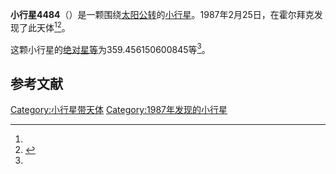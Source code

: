 {{Infobox planet
| bgcolour = #FFFFC0
| name = 4484 Sif
| symbol = 
| image = 
| caption = 
| discovery = yes
| discovery_ref = 
| discoverer = {{link-en|保罗·詹森|Poul Jensen (astronomer)}}
| discovery_site = [[霍尔拜克|霍尔拜克]] 
| discovered = 1987年2月25日
| designations = yes
| mp_name = 
| named_after = 
| alt_names = 1987 DD/ 1964 VN2
| mp_category = [[主带小行星|主带小行星]]
| orbit_ref = <ref name="a">[http://ssd.jpl.nasa.gov/sbdb.cgi?sstr=4484 4484 Sif] {{Wayback|url=http://ssd.jpl.nasa.gov/sbdb.cgi?sstr=4484 |date=20201124005426 }}，小行星數據庫瀏覽器（JPL Small-Body Database Browser）－[[美国国家航空航天局|美国国家航空航天局]]喷气推进实验室</ref>
| epoch = 2456400.5 (2013年4月18日更新)
| aphelion = {{convert|2.899442085351813|AU|km|3|abbr=on|lk=out}}
| perihelion = {{convert|2.368381298325|AU|km|3|abbr=on}}
| semimajor = {{convert|2.633911691838406|AU|km|3|abbr=on}}
| eccentricity = 0.100812185
| period = 1561.349908 [[日|日]]<br />4.27[[儒略年|儒略年]]
| avg_speed = 
| inclination = 29.78897339346834
| asc_node = 85.03251276568982
| mean_anomaly = 
| arg_peri = 359.456150600845
| satellites = 
| physical_characteristics = yes
| dimensions = 
| mass = 
| density = 
| surface_grav = 
| escape_velocity = 
| sidereal_day = 
| axial_tilt = 
| pole_ecliptic_lat = 
| pole_ecliptic_lon = 
| albedo = 
| temperatures= 
| temp_name1 = 
| mean_temp_1 = 
| max_temp_1 = 
| temp_name2 = 
| max_temp_2 = 
| spectral_type = 
| abs_magnitude = 359.456150600845
}}

'''小行星4484'''（{{lang-en|4484 Sif}}）是一颗围绕[[太阳|太阳]][[公转|公转]]的[[小行星|小行星]]。1987年2月25日，{{link-en|保罗·詹森|Poul Jensen (astronomer)}}在霍尔拜克发现了此天体<ref name="a" /><ref>{{cite news|title=小行星列表|url=http://cfa-www.harvard.edu/iau/lists/NumberedMPs.txt|accessdate=2013-07-08|newspaper=哈佛大学|archive-date=2008-05-17|archive-url=https://web.archive.org/web/20080517010638/http://cfa-www.harvard.edu/iau/lists/NumberedMPs.txt|dead-url=no}}</ref>。

这颗小行星的[[绝对星等|绝对星等]]为359.456150600845等<ref name="a" />。

==参考文献==
{{reflist}}
{{Minor Planet Number|[[小行星4483|小行星4483]]|[[小行星4485|小行星4485]]}}

{{小天体}}

[[Category:小行星带天体|Category:小行星带天体]]
[[Category:1987年发现的小行星|Category:1987年发现的小行星]]

{{asteroid-stub}}